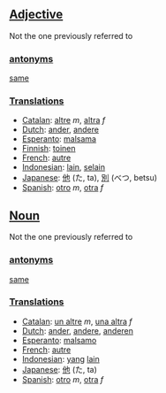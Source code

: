 ==[[Adjective]]==

Not the one previously referred to

===[[antonym]]s===

[[same]]

===[[Translation]]s===
*[[Catalan]]: [[altre]] ''m'', [[altra]] ''f''
*[[Dutch]]: [[ander]], [[andere]]
*[[Esperanto]]: [[malsama]]
*[[Finnish]]: [[toinen]]
*[[French]]: [[autre]]
*[[Indonesian]]: [[lain]], [[selain]]
*[[Japanese]]: [[他]] (た, ta), [[別]] (べつ, betsu)
*[[Spanish]]: [[otro]] ''m'', [[otra]] ''f''

==[[Noun]]==

Not the one previously referred to

===[[antonym]]s===

[[same]]

===[[Translation]]s===
*[[Catalan]]: [[un altre]] ''m'', [[una altra]] ''f''
*[[Dutch]]: [[ander]], [[andere]], [[anderen]]
*[[Esperanto]]: [[malsamo]]
*[[French]]: [[autre]]
*[[Indonesian]]: [[yang]] [[lain]]
*[[Japanese]]: [[他]] (た, ta)
*[[Spanish]]: [[otro]] ''m'', [[otra]] ''f''